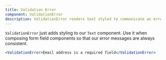 ```yaml
---
title: Validation Error
component: ValidationError
description: ValidationError renders text styled to communicate an error
---
```


`ValidationError` just adds styling to our `Text` component. Use it when composing form field components so that our error messages are always consistent.

```jsx preview center
<ValidationError>Email address is a required field</ValidationError>
```
